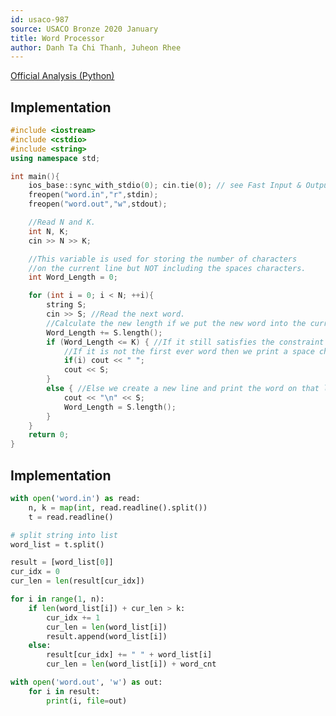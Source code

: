 ```yaml
---
id: usaco-987
source: USACO Bronze 2020 January
title: Word Processor
author: Danh Ta Chi Thanh, Juheon Rhee
---
```


[Official Analysis (Python)](http://www.usaco.org/current/data/sol_word_bronze_jan20.html)

<LanguageSection>

<CPPSection>

## Implementation

```cpp
#include <iostream>
#include <cstdio>
#include <string>
using namespace std;

int main(){
	ios_base::sync_with_stdio(0); cin.tie(0); // see Fast Input & Output
	freopen("word.in","r",stdin);
	freopen("word.out","w",stdout);

	//Read N and K.
	int N, K;
	cin >> N >> K;

	//This variable is used for storing the number of characters
	//on the current line but NOT including the spaces characters.
	int Word_Length = 0;

	for (int i = 0; i < N; ++i){
		string S;
		cin >> S; //Read the next word.
		//Calculate the new length if we put the new word into the current line.
		Word_Length += S.length();
		if (Word_Length <= K) { //If it still satisfies the constraint then print that word.
			//If it is not the first ever word then we print a space character
			if(i) cout << " ";
			cout << S;
		}
		else { //Else we create a new line and print the word on that line.
			cout << "\n" << S;
			Word_Length = S.length();
		}
	}
	return 0;
}
```

</CPPSection>

<PySection>

## Implementation

```python
with open('word.in') as read:
	n, k = map(int, read.readline().split())
	t = read.readline()

# split string into list
word_list = t.split()

result = [word_list[0]]
cur_idx = 0
cur_len = len(result[cur_idx])

for i in range(1, n):
	if len(word_list[i]) + cur_len > k:
		cur_idx += 1
		cur_len = len(word_list[i])
		result.append(word_list[i])
	else:
		result[cur_idx] += " " + word_list[i]
		cur_len = len(word_list[i]) + word_cnt

with open('word.out', 'w') as out:
	for i in result:
		print(i, file=out)
```

</PySection>

</LanguageSection>

